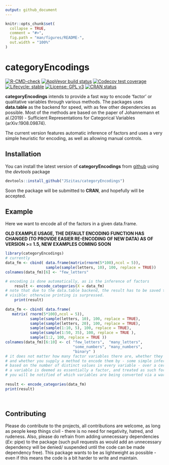 ```yaml
---
output: github_document
---
```


<!-- README.md is generated from README.Rmd. Please edit that file -->

```r
knitr::opts_chunk$set(
  collapse = TRUE,
  comment = "#>",
  fig.path = "man/figures/README-",
  out.width = "100%"
)
```
# categoryEncodings

<!-- badges: start -->
[![R-CMD-check](https://github.com/JSzitas/categoryEncodings/workflows/R-CMD-check/badge.svg)](https://github.com/JSzitas/categoryEncodings/actions)
[![AppVeyor build status](https://ci.appveyor.com/api/projects/status/github/JSzitas/categoryEncodings?branch=master&svg=true)](https://ci.appveyor.com/project/JSzitas/categoryEncodings)
[![Codecov test coverage](https://codecov.io/gh/JSzitas/categoryEncodings/branch/master/graph/badge.svg)](https://codecov.io/gh/JSzitas/categoryEncodings?branch=master)
[![Lifecycle: stable](https://img.shields.io/badge/lifecycle-stable-brightgreen.svg)](https://www.tidyverse.org/lifecycle/#stable)
[![License: GPL v3](https://img.shields.io/badge/License-GPLv3-blue.svg)](https://www.gnu.org/licenses/gpl-3.0)
[![CRAN status](https://www.r-pkg.org/badges/version/categoryEncodings)](https://CRAN.R-project.org/package=categoryEncodings)
<!-- badges: end -->

**categoryEncodings** intends to provide a fast way to encode 'factor' or qualitative variables through various methods. The packages uses **data.table** as the backend for speed, with as few other dependencies as possible. Most of the methods are based on the paper of Johannemann et al.(2019) - Sufficient Representations for Categorical Variables (arXiv:1908.09874).

The current version features automatic inference of factors and uses a very simple heuristic for encoding, as well as allowing manual controls. 

## Installation
You can install the latest version of **categoryEncodings** from [github](https://github.com/JSzitas/categoryEncodings) using the *devtools* package

``` r
devtools::install_github("JSzitas/categoryEncodings")
```

Soon the package will be submitted to **CRAN**, and hopefully will be accepted. 


## Example 

Here we want to encode all of the factors in a given data.frame.

**OLD EXAMPLE USAGE, THE DEFAULT ENCODING FUNCTION HAS CHANGED (TO PROVIDE EASIER RE-ENCODING OF NEW DATA) AS OF VERSION >= 1.5, NEW EXAMPLES COMING SOON**

````r
library(categoryEncodings)
# currently 
data_fm <- cbind( data.frame(matrix(rnorm(5*100),ncol = 5)),
                  sample(sample(letters, 10), 100, replace = TRUE))
colnames(data_fm)[6] <- "few_letters"

# encoding is done automatically, as is the inference of factors
    result <- encode_categories(X = data_fm)
# note that due to the data.table backend, the result has to be saved to an object to be 
# visible: otherwise printing is surpressed.     
    print(result)
    
data_fm <- cbind( data.frame( 
   matrix( rnorm(5*100),ncol = 5)),
           sample(sample(letters, 10), 100, replace = TRUE),
           sample(sample(letters, 20), 100, replace = TRUE),
           sample(sample(1:10, 5), 100, replace = TRUE),
           sample(sample(1:50, 35), 100, replace = TRUE ),
           sample(1:2, 100, replace = TRUE ))
colnames(data_fm)[6:10] <- c( "few_letters",  "many_letters",
                              "some_numbers", "many_numbers",
                              "binary" ) 
# it does not matter how many factor variables there are, whether they are encoded as factors
# and whether you supply a method to encode them by - some simple inference of factors is done
# based on the number of distinct values in every variable - over a certain threshold 
# a variable is deemed as essentially a factor, and treated as such for conversion 
# you will be notified of which variables are being converted via a warning
    
result <- encode_categories(data_fm)
print(result)

 
````


## Contributing

Please do contribute to the projects, all contributions are welcome, as long as people keep things civil - there is no need for negativity, hatred, and rudeness. Also, please do refrain from adding unnecessary dependencies (*Ex:* pipe) to the package (such pull requests as would add an unnecessary dependency will be denied/ suspended until the code can be made dependency free). This package wants to be as lightweight as possible - even if this means the code is a bit harder to write and maintain. 
